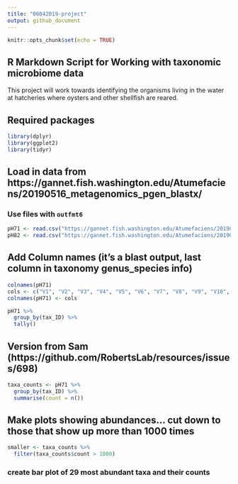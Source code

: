 ```yaml
---
title: "06042019-project"
output: github_document
---
```


```r
knitr::opts_chunk$set(echo = TRUE)
```

## R Markdown Script for Working with taxonomic microbiome data
This project will work towards identifying the organisms living in the water at hatcheries where oysters and other shellfish are reared. 

## Required packages
```r
library(dplyr)
library(ggplot2)
library(tidyr)
```

## Load in data from https://gannet.fish.washington.edu/Atumefaciens/20190516_metagenomics_pgen_blastx/ 
### Use files with `outfmt6` 
```r
pH71 <- read.csv("https://gannet.fish.washington.edu/Atumefaciens/20190516_metagenomics_pgen_blastx/MG3_pH71.blastx.outfmt6", sep = '\t', header = FALSE)
pH82 <- read.csv("https://gannet.fish.washington.edu/Atumefaciens/20190516_metagenomics_pgen_blastx/MG1_pH82.blastx.outfmt6", sep = '\t', header = FALSE)
```
## Add Column names (it's a blast output, last column in taxonomy genus_species info)
```r
colnames(pH71)
cols <- c("V1", "V2", "V3", "V4", "V5", "V6", "V7", "V8", "V9", "V10", "V11", "V12", "V13", "tax_ID")
colnames(pH71) <- cols
```

```r
pH71 %>%
  group_by(tax_ID) %>%
  tally()
```

## Version from Sam (https://github.com/RobertsLab/resources/issues/698)
```r
taxa_counts <- pH71 %>% 
  group_by(tax_ID) %>% 
  summarise(count = n())
```

## Make plots showing abundances... cut down to those that show up more than 1000 times
```r
smaller <- taxa_counts %>%
  filter(taxa_counts$count > 1000)
```

### create bar plot of 29 most abundant taxa and their counts
```r

```